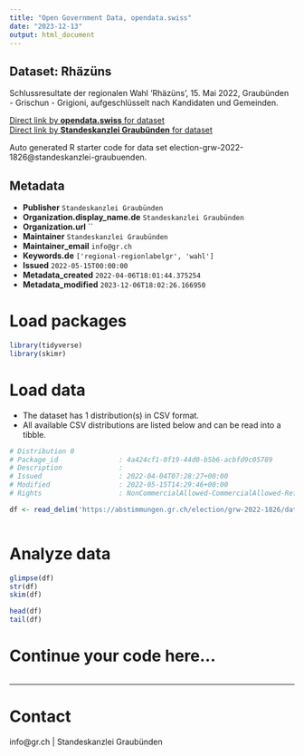 ```yaml
---
title: "Open Government Data, opendata.swiss"
date: "2023-12-13"
output: html_document
---
```


## Dataset: Rhäzüns

Schlussresultate der regionalen Wahl 'Rhäzüns', 15. Mai 2022, Graubünden - Grischun - Grigioni, aufgeschlüsselt nach Kandidaten und Gemeinden.

[Direct link by **opendata.swiss** for dataset](https://opendata.swiss/de/dataset/rhazuns)<br>
[Direct link by **Standeskanzlei Graubünden** for dataset](https://abstimmungen.gr.ch/election/grw-2022-1826/data)

Auto generated R starter code for data set election-grw-2022-1826@standeskanzlei-graubuenden.

## Metadata

- **Publisher** `Standeskanzlei Graubünden`
- **Organization.display_name.de** `Standeskanzlei Graubünden`
- **Organization.url** ``
- **Maintainer** `Standeskanzlei Graubünden`
- **Maintainer_email** `info@gr.ch`
- **Keywords.de** `['regional-regionlabelgr', 'wahl']`
- **Issued** `2022-05-15T00:00:00`
- **Metadata_created** `2022-04-06T18:01:44.375254`
- **Metadata_modified** `2023-12-06T18:02:26.166950`


# Load packages

```r

library(tidyverse)
library(skimr)

```

# Load data

-   The dataset has 1 distribution(s) in CSV format.
-   All available CSV distributions are listed below and can be read into a tibble.

```r

# Distribution 0
# Package_id               : 4a424cf1-0f19-44d0-b5b6-acbfd9c05789
# Description              : 
# Issued                   : 2022-04-04T07:28:27+00:00
# Modified                 : 2022-05-15T14:29:46+00:00
# Rights                   : NonCommercialAllowed-CommercialAllowed-ReferenceRequired

df <- read_delim('https://abstimmungen.gr.ch/election/grw-2022-1826/data-csv')



```

# Analyze data

```r

glimpse(df)
str(df)
skim(df)

head(df)
tail(df)

```

# Continue your code here...

```r

```

------------------------------------------------------------------------

# Contact

info@gr.ch | Standeskanzlei Graubünden
